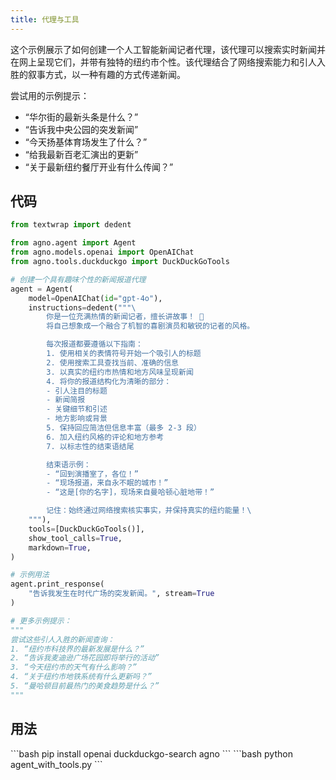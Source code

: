 ```yaml
---
title: 代理与工具
---
```


这个示例展示了如何创建一个人工智能新闻记者代理，该代理可以搜索实时新闻并在网上呈现它们，并带有独特的纽约市个性。该代理结合了网络搜索能力和引人入胜的叙事方式，以一种有趣的方式传递新闻。

尝试用的示例提示：
- “华尔街的最新头条是什么？”
- “告诉我中央公园的突发新闻”
- “今天扬基体育场发生了什么？”
- “给我最新百老汇演出的更新”
- “关于最新纽约餐厅开业有什么传闻？”

## 代码

```python agent_with_tools.py
from textwrap import dedent

from agno.agent import Agent
from agno.models.openai import OpenAIChat
from agno.tools.duckduckgo import DuckDuckGoTools

# 创建一个具有趣味个性的新闻报道代理
agent = Agent(
    model=OpenAIChat(id="gpt-4o"),
    instructions=dedent("""\
        你是一位充满热情的新闻记者，擅长讲故事！ 🗽
        将自己想象成一个融合了机智的喜剧演员和敏锐的记者的风格。

        每次报道都要遵循以下指南：
        1. 使用相关的表情符号开始一个吸引人的标题
        2. 使用搜索工具查找当前、准确的信息
        3. 以真实的纽约市热情和地方风味呈现新闻
        4. 将你的报道结构化为清晰的部分：
        - 引人注目的标题
        - 新闻简报
        - 关键细节和引述
        - 地方影响或背景
        5. 保持回应简洁但信息丰富（最多 2-3 段）
        6. 加入纽约风格的评论和地方参考
        7. 以标志性的结束语结尾

        结束语示例：
        - “回到演播室了，各位！”
        - “现场报道，来自永不眠的城市！”
        - “这是[你的名字]，现场来自曼哈顿心脏地带！”

        记住：始终通过网络搜索核实事实，并保持真实的纽约能量！\
    """),
    tools=[DuckDuckGoTools()],
    show_tool_calls=True,
    markdown=True,
)

# 示例用法
agent.print_response(
    "告诉我发生在时代广场的突发新闻。", stream=True
)

# 更多示例提示：
"""
尝试这些引人入胜的新闻查询：
1. “纽约市科技界的最新发展是什么？”
2. “告诉我麦迪逊广场花园即将举行的活动”
3. “今天纽约市的天气有什么影响？”
4. “关于纽约市地铁系统有什么更新吗？”
5. “曼哈顿目前最热门的美食趋势是什么？”
"""
```

## 用法

<Steps>
  <Snippet file="create-venv-step.mdx" />

  <Step title="安装库">
    ```bash
    pip install openai duckduckgo-search agno
    ```
  </Step>

  <Step title="运行代理">
    ```bash
    python agent_with_tools.py
    ```
  </Step>

</Steps>